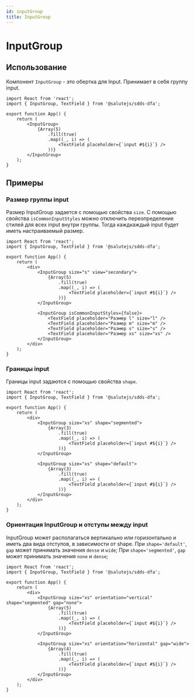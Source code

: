 ```yaml
---
id: inputGroup
title: InputGroup
---
```



# InputGroup
<Description name="InputGroup" />
<PropsTable name="InputGroup" exclude={['css']} />

## Использование
Компонент `InputGroup` - это обертка для Input. Принимает в себя группу input.

```tsx live
import React from 'react';
import { InputGroup, TextField } from '@salutejs/sdds-dfa';

export function App() {
    return (
        <InputGroup>
            {Array(5)
                .fill(true)
                .map((_, i) => (
                    <TextField placeholder={`input #${i}`} />
                ))}
        </InputGroup>
    );
}
```

## Примеры

### Размер группы input
Размер InputGroup задается с помощью свойства `size`.
С помощью свойства `isCommonInputStyles` можно отключить переопределение стилей для всех input внутри группы. 
Тогда каждкаждый input будет иметь настраиваемый размер. 

```tsx live
import React from 'react';
import { InputGroup, TextField } from '@salutejs/sdds-dfa';

export function App() {
    return (
        <div>
            <InputGroup size="s" view="secondary">
                {Array(5)
                    .fill(true)
                    .map((_, i) => (
                        <TextField placeholder={`input #${i}`} />
                    ))}
            </InputGroup>
            
            <InputGroup isCommonInputStyles={false}>
                <TextField placeholder="Размер l" size="l" />
                <TextField placeholder="Размер m" size="m" />
                <TextField placeholder="Размер s" size="s" />
                <TextField placeholder="Размер xs" size="xs" />
            </InputGroup>
        </div>
    );
}
```

### Границы input
Границы input задаются с помощью свойства `shape`.

```tsx live
import React from 'react';
import { InputGroup, TextField } from '@salutejs/sdds-dfa';

export function App() {
    return (
        <div>
            <InputGroup size="xs" shape="segmented">
                {Array(3)
                    .fill(true)
                    .map((_, i) => (
                        <TextField placeholder={`input #${i}`} />
                    ))}
            </InputGroup>

            <InputGroup size="xs" shape="default">
                {Array(3)
                    .fill(true)
                    .map((_, i) => (
                        <TextField placeholder={`input #${i}`} />
                    ))}
            </InputGroup>
        </div>
    );
}
```

### Ориентация InputGroup и отступы между input

InputGroup может располагаться вертикально или горизонтально и иметь два вида отступов, в зависимости от shape.
При `shape='default'`, `gap` может принимать значения `dense` и `wide`;
При `shape='segmented'`, `gap` может принимать значения `none` и `dense`;

```tsx live
import React from 'react';
import { InputGroup, TextField } from '@salutejs/sdds-dfa';

export function App() {
    return (
        <div>
            <InputGroup size="xs" orientation="vertical" shape="segmented" gap="none">
                {Array(5)
                    .fill(true)
                    .map((_, i) => (
                        <TextField placeholder={`input #${i}`} />
                    ))}
            </InputGroup>

            <InputGroup size="xs" orientation="horizontal" gap="wide">
                {Array(4)
                    .fill(true)
                    .map((_, i) => (
                        <TextField placeholder={`input #${i}`} />
                    ))}
            </InputGroup>
        </div>
    );
}
```
